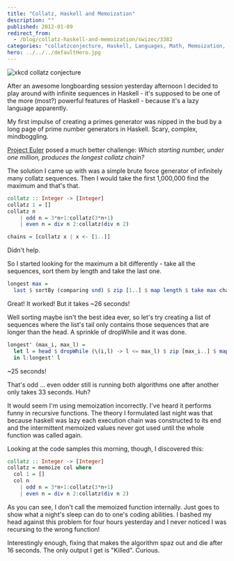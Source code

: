 ```yaml
---
title: "Collatz, Haskell and Memoization"
description: ""
published: 2012-01-09
redirect_from:
  - /blog/collatz-haskell-and-memoization/swizec/3382
categories: "collatzconjecture, Haskell, Languages, Math, Memoization, Number Theory, Programming, Project Euler, Uncategorized"
hero: ../../../defaultHero.jpg
---
```


![xkcd collatz conjecture](https://swizec.com/wp-content/uploads/2012/01/collatz_conjecture3.png)

After an awesome longboarding session yesterday afternoon I decided to play around with infinite sequences in Haskell - it's supposed to be one of the more (most?) powerful features of Haskell - because it's a lazy language apparently.

My first impulse of creating a primes generator was nipped in the bud by a long page of prime number generators in Haskell. Scary, complex, mindboggling.

[Project Euler](http://projecteuler.net/) posed a much better challenge: _Which starting number, under one million, produces the longest collatz chain?_

The solution I came up with was a simple brute force generator of infinitely many collatz sequences. Then I would take the first 1,000,000 find the maximum and that's that.

```haskell
collatz :: Integer -> [Integer]
collatz 1 = []
collatz n
    | odd n = 3*n+1:collatz(3*n+1)
    | even n = div n 2:collatz(div n 2)

chains = [collatz x | x <- [1..]]
```

Didn't help.

So I started looking for the maximum a bit differently - take all the sequences, sort them by length and take the last one.

```haskell
longest max =
  last $ sortBy (comparing snd) $ zip [1..] $ map length $ take max chains
```

Great! It worked! But it takes ~26 seconds!

Well sorting maybe isn't the best idea ever, so let's try creating a list of sequences where the list's tail only contains those sequences that are longer than the head. A sprinkle of dropWhile and it was done.

```haskell
longest' (max_i, max_l) =
  let l = head $ dropWhile (\(i,l) -> l <= max_l) $ zip [max_i..] $ map length $ chains' max_i
  in l:longest' l
```

~25 seconds!

That's odd ... even odder still is running both algorithms one after another only takes 33 seconds. Huh?

It would seem I'm using memoization incorrectly. I've heard it performs funny in recursive functions. The theory I formulated last night was that because haskell was lazy each execution chain was constructed to its end and the intermittent memoized values never got used until the whole function was called again.

Looking at the code samples this morning, though, I discovered this:

```haskell
collatz :: Integer -> [Integer]
collatz = memoize col where
  col 1 = []
  col n
    | odd n = 3*n+1:collatz(3*n+1)
    | even n = div n 2:collatz(div n 2)
```

As you can see, I don't call the memoized function internally. Just goes to show what a night's sleep can do to one's coding abilities. I bashed my head against this problem for four hours yesterday and I never noticed I was recursing to the wrong function!

Interestingly enough, fixing that makes the algorithm spaz out and die after 16 seconds. The only output I get is "Killed". Curious.

